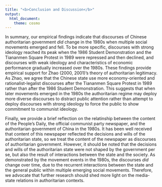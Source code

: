 ```yaml
---
title: "<b>Conclusion and Discussion</b>"
output: 
  html_document:
    theme: cosmo
---
```

In summary, our empirical findings indicate that discourses of Chinese authoritarian government *did* change in the 1980s when multiple social movements emerged and fell. To be more specific, discourses with strong ideology reached its peak when the 1986 Student Demonstration and the Tiananmen Square Protest in 1989 were repressed and then declined, and discourses with weak ideology and characteristics of economic performance gradually increased over the 1980s. These findings provide empirical support for Zhao (2000, 2001)'s theory of authoritarian legitimacy. As Zhao, we agree that the Chinese state use more economy-oriented and rationalist-legalist discourses after the Tiananmen Square Protest in 1989 rather than after the 1986 Student Demonstration. This suggests that when later movements emerged in the 1980s the authoritarian regime may deploy more diverse discourses to distract public attention rather than attempt to deploy discourses with strong ideology to force the public to show commitment to communist ideology.

Finally, we provide a brief reflection on the relatinship between the content of the People's Daily, the official communist party newspaper, and the authoritarian government of China in the 1980s. It has been well received that content of this newspaper reflected the decisions and wills of the authoritarian state, so we treat the content of the newspaper as discourses of authoritarian government. However, it should be noted that the decisions and wills of the authoritarian state were not shaped by the government per se, but also the result of interactions between the state and the society. As demonstrated by the movement events in the 1980s, the discourses *did* change over time, due to the recurrent interactions between the state and the general public within multiple emerging social movements. Therefore, we advocate that further research should shed more light on the media-state relations in authoritarian contexts.
